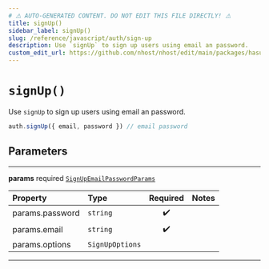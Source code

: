 ```yaml
---
# ⚠️ AUTO-GENERATED CONTENT. DO NOT EDIT THIS FILE DIRECTLY! ⚠️
title: signUp()
sidebar_label: signUp()
slug: /reference/javascript/auth/sign-up
description: Use `signUp` to sign up users using email an password.
custom_edit_url: https://github.com/nhost/nhost/edit/main/packages/hasura-auth-js/src/hasura-auth-client.ts#L106
---
```


# `signUp()`

Use `signUp` to sign up users using email an password.

```ts
auth.signUp({ email, password }) // email password
```

## Parameters

---

**<span className="parameter-name">params</span>** <span className="optional-status">required</span> [`SignUpEmailPasswordParams`](/reference/docgen/javascript/auth/types/sign-up-email-password-params)

| Property                                                                                    | Type            | Required | Notes |
| :------------------------------------------------------------------------------------------ | :-------------- | :------: | :---- |
| <span className="parameter-name"><span className="light-grey">params.</span>password</span> | `string`        |    ✔️    |       |
| <span className="parameter-name"><span className="light-grey">params.</span>email</span>    | `string`        |    ✔️    |       |
| <span className="parameter-name"><span className="light-grey">params.</span>options</span>  | `SignUpOptions` |          |       |

---
